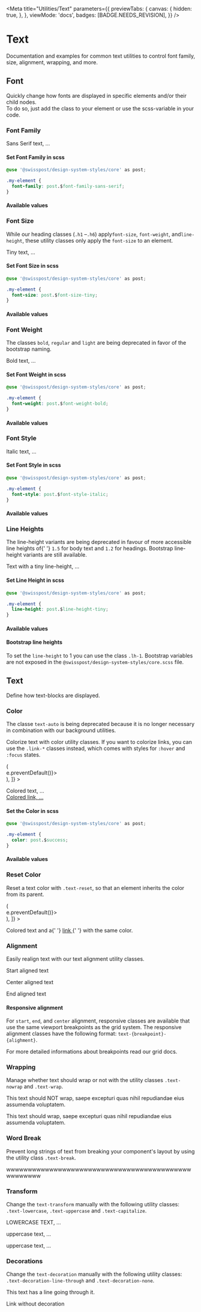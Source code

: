 
<Meta
  title="Utilities/Text"
  parameters={{
    previewTabs: {
      canvas: {
        hidden: true,
      },
    },
    viewMode: 'docs',
    badges: [BADGE.NEEDS_REVISION],
  }}
/>

# Text

<p className="lead">
  Documentation and examples for common text utilities to control font family, size, alignment,
  wrapping, and more.
</p>

## Font

Quickly change how fonts are displayed in specific elements and/or their child nodes.<br/>
To do so, just add the class to your element or use the scss-variable in your code.

### Font Family

<Canvas withSource="open">
  <Story name="Font Family">
    <p className="font-sans-serif">Sans Serif text, ...</p>
  </Story>
</Canvas>

#### Set Font Family in scss

```css dark
@use '@swisspost/design-system-styles/core' as post;

.my-element {
  font-family: post.$font-family-sans-serif;
}
```

#### Available values

<AvailableClassesAndVariables
  variants={SCSS_VARIABLES.fontFamilies}
  cssPrefix="font"
  scssPrefix="font-family"
/>

### Font Size

While our heading classes (`.h1` –`.h6`) apply`font-size`, `font-weight`, and`line-height`, these utility classes only apply the `font-size` to an element.

<Canvas withSource="open">
  <Story name="Font Size">
    <p className="fs-tiny">Tiny text, ...</p>
  </Story>
</Canvas>

#### Set Font Size in scss

```css dark
@use '@swisspost/design-system-styles/core' as post;

.my-element {
  font-size: post.$font-size-tiny;
}
```

#### Available values

<AvailableClassesAndVariables
  variants={SCSS_VARIABLES.fontSizes}
  cssPrefix="fs"
  scssPrefix="font-size"
/>

### Font Weight

<div class="alert alert-warning my-4">
  <p>
    The classes <code>bold</code>, <code>regular</code> and <code>light</code> are being deprecated
    in favor of the bootstrap naming.
  </p>
</div>

<Canvas withSource="open">
  <Story name="Font Weight">
    <p className="fw-bold">Bold text, ...</p>
  </Story>
</Canvas>

#### Set Font Weight in scss

```css dark
@use '@swisspost/design-system-styles/core' as post;

.my-element {
  font-weight: post.$font-weight-bold;
}
```

#### Available values

<AvailableClassesAndVariables
  variants={SCSS_VARIABLES.fontWeights}
  cssPrefix="fw"
  scssPrefix="font-weight"
/>

### Font Style

<Canvas withSource="open">
  <Story name="Font Style">
    <p className="fst-italic">Italic text, ...</p>
  </Story>
</Canvas>

#### Set Font Style in scss

```css dark
@use '@swisspost/design-system-styles/core' as post;

.my-element {
  font-style: post.$font-style-italic;
}
```

#### Available values

<AvailableClassesAndVariables
  variants={SCSS_VARIABLES.fontStyles}
  cssPrefix="fst"
  scssSlot="There are no variables available for font-styles at the moment."
/>

### Line Heights

<div class="alert alert-warning my-4">
  <p>
    The line-height variants are being deprecated in favour of more accessible line heights of{' '}
    <code>1.5</code> for body text and <code>1.2</code> for headings. Bootstrap line-height variants
    are still available.
  </p>
</div>

<Canvas withSource="open">
  <Story name="Line Heights">
    <p className="lh-tiny">Text with a tiny line-height, ...</p>
  </Story>
</Canvas>

#### Set Line Height in scss

```css dark
@use '@swisspost/design-system-styles/core' as post;

.my-element {
  line-height: post.$line-height-tiny;
}
```

#### Available values

<AvailableClassesAndVariables
  variants={SCSS_VARIABLES.fontLineheights}
  cssPrefix="lh"
  scssPrefix="line-height"
/>

#### Bootstrap line heights

To set the `line-height` to 1 you can use the class `.lh-1`. Bootstrap variables are not exposed in the <code>@swisspost/design-system-styles/core.scss</code> file.

<AvailableClassesAndVariables
  variants={SCSS_VARIABLES.bootstrapLineHeights}
  cssPrefix="lh"
  hasVariable={false}
/>

## Text

Define how text-blocks are displayed.

### Color

<div class="alert alert-warning my-4">
  <p>
    The classe <code>text-auto</code> is being deprecated because it is no longer necessary in
    combination with our <LinkTo href="utilities-background">background utilities</LinkTo>.
  </p>
</div>

Colorize text with color utility classes. If you want to colorize links, you can use the `.link-*` classes instead, which comes with styles for `:hover` and `:focus` states.

<Canvas withSource="open">
  <Story
    name="Color"
    decorators={[
      Story => (
        <div onClick={e => e.preventDefault()}>
          <Story />
        </div>
      ),
    ]}
  >
    <p className="text-success">
      Colored text, ...
      <br />
      <a href="#" className="link-danger">
        Colored link, ...
      </a>
    </p>
  </Story>
</Canvas>

#### Set the Color in scss

```css dark
@use '@swisspost/design-system-styles/core' as post;

.my-element {
  color: post.$success;
}
```

#### Available values

### Reset Color

Reset a text color with `.text-reset`, so that an element inherits the color from its parent.

<Canvas withSource="open">
  <Story
    name="Reset Color"
    decorators={[
      Story => (
        <div onClick={e => e.preventDefault()}>
          <Story />
        </div>
      ),
    ]}
  >
    <p className="text-success">
      Colored text and a{' '}
      <a href="#" className="text-reset">
        link
      </a>{' '}
      with the same color.
    </p>
  </Story>
</Canvas>

### Alignment

Easily realign text with our text alignment utility classes.

<Canvas withSource="open">
  <Story name="Alignment">
    <p className="text-start">Start aligned text</p>
    <p className="text-center">Center aligned text</p>
    <p className="text-end">End aligned text</p>
  </Story>
</Canvas>

#### Responsive alignment

For `start`, `end`, and `center` alignment, responsive classes are available that use the same viewport breakpoints as the grid system.
The responsive alignment classes have the following format: `text-{breakpoint}-{alighment}`.

For more detailed informations about breakpoints read our <LinkTo kind="foundations-grid">grid docs</LinkTo>.

### Wrapping

Manage whether text should wrap or not with the utility classes `.text-nowrap` and `.text-wrap`.

<Canvas withSource="open">
  <Story name="Wrapping">
    <div className="w-50 bg-info">
      <p className=" text-nowrap">
        This text should NOT wrap, saepe excepturi quas nihil repudiandae eius assumenda voluptatem.
      </p>
    </div>
    <div className="w-50 bg-info text-nowrap">
      <p className="text-wrap">
        This text should wrap, saepe excepturi quas nihil repudiandae eius assumenda voluptatem.
      </p>
    </div>
  </Story>
</Canvas>

### Word Break

Prevent long strings of text from breaking your component's layout by using the utility class `.text-break`.

<Canvas withSource="open">
  <Story name="Word Break">
    <div className="w-50">
      <p className="text-break">wwwwwwwwwwwwwwwwwwwwwwwwwwwwwwwwwwwwwwwwwwwwwwwwwww</p>
    </div>
  </Story>
</Canvas>

### Transform

Change the `text-transform` manually with the following utility classes: `.text-lowercase`, `.text-uppercase` and `.text-capitalize`.

<Canvas withSource="open">
  <Story name="Transform">
    <p className="text-lowercase">LOWERCASE TEXT, ...</p>
    <p className="text-uppercase">uppercase text, ...</p>
    <p className="text-capitalize">uppercase text, ...</p>
  </Story>
</Canvas>

### Decorations

Change the `text-decoration` manually with the following utility classes: `.text-decoration-line-through` and `.text-decoration-none`.

<Canvas withSource="open">
  <Story name="Decorations">
    <p className="text-decoration-line-through">This text has a line going through it.</p>
    <p>
      <a className="text-decoration-none">Link without decoration</a>
    </p>
  </Story>
</Canvas>
